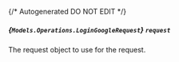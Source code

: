 {/* Autogenerated DO NOT EDIT  */}

##### *{`Models.Operations.LoginGoogleRequest`}* `request`
The request object to use for the request.
<Collapsible>
    <LoginGoogleRequest/>
</Collapsible>


